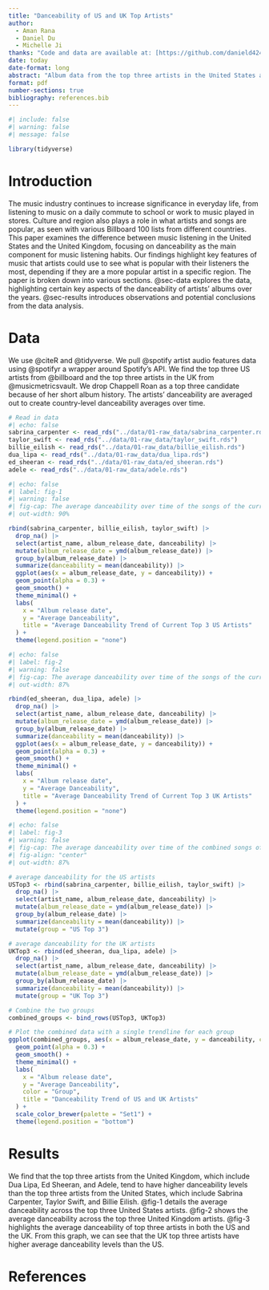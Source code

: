 ```yaml
---
title: "Danceability of US and UK Top Artists"
author: 
  - Aman Rana
  - Daniel Du
  - Michelle Ji
thanks: "Code and data are available at: [https://github.com/danield424/Danceability-of-US-and-UK-Top-Artists](https://github.com/danield424/Danceability-of-US-and-UK-Top-Artists)."
date: today
date-format: long
abstract: "Album data from the top three artists in the United States and the United Kingdom is analyzed in this report. The focus of the album data analysis is on key music features that can be of importance to artists when marketing their music and gauging their audience. Data is used from @billboard and @musicmetricsvault. Overall, we find that the top three artists in the United Kingdom have higher danceability levels than the top three artists in the United States, potentially indicating the music listeners in the United Kingdom may value higher danceability."
format: pdf
number-sections: true
bibliography: references.bib
---
```


```r
#| include: false
#| warning: false
#| message: false

library(tidyverse)
```


# Introduction

The music industry continues to increase significance in everyday life, from listening to music on a daily commute to school or work to music played in stores. Culture and region also plays a role in what artists and songs are popular, as seen with various Billboard 100 lists from different countries. This paper examines the difference between music listening in the United States and the United Kingdom, focusing on danceability as the main component for music listening habits. Our findings highlight key features of music that artists could use to see what is popular with their listeners the most, depending if they are a more popular artist in a specific region. The paper is broken down into various sections. @sec-data explores the data, highlighting certain key aspects of the danceability of artists’ albums over the years. @sec-results introduces observations and potential conclusions from the data analysis.


# Data {#sec-data}

We use @citeR and @tidyverse. We pull @spotify artist audio features data using @spotifyr a wrapper around Spotify’s API. We find the top three US artists from @billboard and the top three artists in the UK from @musicmetricsvault. We drop Chappell Roan as a top three candidate because of her short album history. The artists’ danceability are averaged out to create country-level danceability averages over time.

```r
# Read in data 
#| echo: false
sabrina_carpenter <- read_rds("../data/01-raw_data/sabrina_carpenter.rds")
taylor_swift <- read_rds("../data/01-raw_data/taylor_swift.rds")
billie_eilish <- read_rds("../data/01-raw_data/billie_eilish.rds")
dua_lipa <- read_rds("../data/01-raw_data/dua_lipa.rds")
ed_sheeran <- read_rds("../data/01-raw_data/ed_sheeran.rds")
adele <- read_rds("../data/01-raw_data/adele.rds")
```



```r
#| echo: false
#| label: fig-1
#| warning: false
#| fig-cap: The average danceability over time of the songs of the current top 3 US Artists Billie Eilish, Taylor Swift, and Sabrina Carpenter.
#| out-width: 90%

rbind(sabrina_carpenter, billie_eilish, taylor_swift) |>
  drop_na() |>
  select(artist_name, album_release_date, danceability) |>
  mutate(album_release_date = ymd(album_release_date)) |>
  group_by(album_release_date) |>
  summarize(danceability = mean(danceability)) |> 
  ggplot(aes(x = album_release_date, y = danceability)) +
  geom_point(alpha = 0.3) +
  geom_smooth() +
  theme_minimal() +
  labs(
    x = "Album release date",
    y = "Average Danceability",
    title = "Average Danceability Trend of Current Top 3 US Artists"
  ) +
  theme(legend.position = "none")
```







```r
#| echo: false
#| label: fig-2
#| warning: false
#| fig-cap: The average danceability over time of the songs of the current top 3 UK Artists Ed Sheeran, Dua Lipa, and Adele.
#| out-width: 87%

rbind(ed_sheeran, dua_lipa, adele) |>
  drop_na() |>
  select(artist_name, album_release_date, danceability) |>
  mutate(album_release_date = ymd(album_release_date)) |>
  group_by(album_release_date) |>
  summarize(danceability = mean(danceability)) |> 
  ggplot(aes(x = album_release_date, y = danceability)) +
  geom_point(alpha = 0.3) +
  geom_smooth() +
  theme_minimal() +
  labs(
    x = "Album release date",
    y = "Average Danceability",
    title = "Average Danceability Trend of Current Top 3 UK Artists"
  ) +
  theme(legend.position = "none")
```

```r
#| echo: false
#| label: fig-3
#| warning: false
#| fig-cap: The average danceability over time of the combined songs of both the current top 3 US and UK Artists, compared.
#| fig-align: "center"
#| out-width: 87%

# average danceability for the US artists
USTop3 <- rbind(sabrina_carpenter, billie_eilish, taylor_swift) |>
  drop_na() |>
  select(artist_name, album_release_date, danceability) |>
  mutate(album_release_date = ymd(album_release_date)) |>
  group_by(album_release_date) |>
  summarize(danceability = mean(danceability)) |>
  mutate(group = "US Top 3")

# average danceability for the UK artists
UKTop3 <- rbind(ed_sheeran, dua_lipa, adele) |>
  drop_na() |>
  select(artist_name, album_release_date, danceability) |>
  mutate(album_release_date = ymd(album_release_date)) |>
  group_by(album_release_date) |>
  summarize(danceability = mean(danceability)) |>
  mutate(group = "UK Top 3")

# Combine the two groups
combined_groups <- bind_rows(USTop3, UKTop3)

# Plot the combined data with a single trendline for each group
ggplot(combined_groups, aes(x = album_release_date, y = danceability, color = group)) +
  geom_point(alpha = 0.3) +
  geom_smooth() +
  theme_minimal() +
  labs(
    x = "Album release date",
    y = "Average Danceability",
    color = "Group",
    title = "Danceability Trend of US and UK Artists"
  ) +
  scale_color_brewer(palette = "Set1") +
  theme(legend.position = "bottom")
```




\newpage

# Results {#sec-results}

We find that the top three artists from the United Kingdom, which include Dua Lipa, Ed Sheeran, and Adele, tend to have higher danceability levels than the top three artists from the United States, which include Sabrina Carpenter, Taylor Swift, and Billie Eilish. @fig-1 details the average danceability across the top three United States artists. @fig-2 shows the average danceability across the top three United Kingdom artists. @fig-3 highlights the average danceability of top three artists in both the US and the UK. From this graph, we can see that the UK top three artists have higher average danceability levels than the US. 


# References


